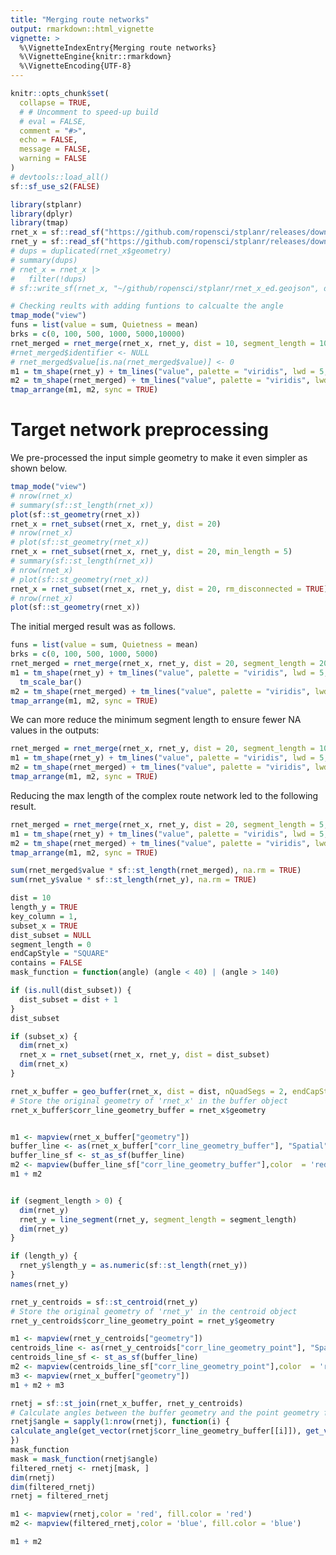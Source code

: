 ```yaml
---
title: "Merging route networks"
output: rmarkdown::html_vignette
vignette: >
  %\VignetteIndexEntry{Merging route networks}
  %\VignetteEngine{knitr::rmarkdown}
  %\VignetteEncoding{UTF-8}
---
```


```r
knitr::opts_chunk$set(
  collapse = TRUE,
  # # Uncomment to speed-up build
  # eval = FALSE,
  comment = "#>",
  echo = FALSE,
  message = FALSE,
  warning = FALSE
)
# devtools::load_all()
sf::sf_use_s2(FALSE)
```

```r
library(stplanr)
library(dplyr)
library(tmap)
rnet_x = sf::read_sf("https://github.com/ropensci/stplanr/releases/download/v1.0.2/rnet_x_ed.geojson")
rnet_y = sf::read_sf("https://github.com/ropensci/stplanr/releases/download/v1.0.2/rnet_y_ed.geojson")
# dups = duplicated(rnet_x$geometry)
# summary(dups)
# rnet_x = rnet_x |>
#   filter(!dups)
# sf::write_sf(rnet_x, "~/github/ropensci/stplanr/rnet_x_ed.geojson", delete_dsn = TRUE)
```

```r
# Checking reults with adding funtions to calcualte the angle
tmap_mode("view")
funs = list(value = sum, Quietness = mean)
brks = c(0, 100, 500, 1000, 5000,10000)
rnet_merged = rnet_merge(rnet_x, rnet_y, dist = 10, segment_length = 10, funs = funs)
#rnet_merged$identifier <- NULL
# rnet_merged$value[is.na(rnet_merged$value)] <- 0
m1 = tm_shape(rnet_y) + tm_lines("value", palette = "viridis", lwd = 5, breaks = brks)
m2 = tm_shape(rnet_merged) + tm_lines("value", palette = "viridis", lwd = 5, breaks = brks)
tmap_arrange(m1, m2, sync = TRUE)

```

# Target network preprocessing

We pre-processed the input simple geometry to make it even simpler as shown below.

```r
tmap_mode("view")
# nrow(rnet_x)
# summary(sf::st_length(rnet_x))
plot(sf::st_geometry(rnet_x))
rnet_x = rnet_subset(rnet_x, rnet_y, dist = 20)
# nrow(rnet_x)
# plot(sf::st_geometry(rnet_x))
rnet_x = rnet_subset(rnet_x, rnet_y, dist = 20, min_length = 5)
# summary(sf::st_length(rnet_x))
# nrow(rnet_x)
# plot(sf::st_geometry(rnet_x))
rnet_x = rnet_subset(rnet_x, rnet_y, dist = 20, rm_disconnected = TRUE)
# nrow(rnet_x)
plot(sf::st_geometry(rnet_x))
```

The initial merged result was as follows.


```r
funs = list(value = sum, Quietness = mean)
brks = c(0, 100, 500, 1000, 5000)
rnet_merged = rnet_merge(rnet_x, rnet_y, dist = 20, segment_length = 20, funs = funs)
m1 = tm_shape(rnet_y) + tm_lines("value", palette = "viridis", lwd = 5, breaks = brks)  +
  tm_scale_bar()
m2 = tm_shape(rnet_merged) + tm_lines("value", palette = "viridis", lwd = 5, breaks = brks)
tmap_arrange(m1, m2, sync = TRUE)
```

We can more reduce the minimum segment length to ensure fewer NA values in the outputs:

```r
rnet_merged = rnet_merge(rnet_x, rnet_y, dist = 20, segment_length = 10, funs = funs)
m1 = tm_shape(rnet_y) + tm_lines("value", palette = "viridis", lwd = 5, breaks = brks)
m2 = tm_shape(rnet_merged) + tm_lines("value", palette = "viridis", lwd = 5, breaks = brks)
tmap_arrange(m1, m2, sync = TRUE)
```

Reducing the max length of the complex route network led to the following result.

```r
rnet_merged = rnet_merge(rnet_x, rnet_y, dist = 20, segment_length = 5, funs = funs, dist_subset = 30)
m1 = tm_shape(rnet_y) + tm_lines("value", palette = "viridis", lwd = 5, breaks = brks)
m2 = tm_shape(rnet_merged) + tm_lines("value", palette = "viridis", lwd = 5, breaks = brks)
tmap_arrange(m1, m2, sync = TRUE)
```

```r
sum(rnet_merged$value * sf::st_length(rnet_merged), na.rm = TRUE)
sum(rnet_y$value * sf::st_length(rnet_y), na.rm = TRUE)
```

```r
dist = 10
length_y = TRUE
key_column = 1,
subset_x = TRUE
dist_subset = NULL
segment_length = 0
endCapStyle = "SQUARE"
contains = FALSE
mask_function = function(angle) (angle < 40) | (angle > 140)

if (is.null(dist_subset)) {
  dist_subset = dist + 1
}
dist_subset

if (subset_x) {
  dim(rnet_x)
  rnet_x = rnet_subset(rnet_x, rnet_y, dist = dist_subset)
  dim(rnet_x)
}

rnet_x_buffer = geo_buffer(rnet_x, dist = dist, nQuadSegs = 2, endCapStyle = endCapStyle)
# Store the original geometry of 'rnet_x' in the buffer object
rnet_x_buffer$corr_line_geometry_buffer = rnet_x$geometry


m1 <- mapview(rnet_x_buffer["geometry"])
buffer_line <- as(rnet_x_buffer["corr_line_geometry_buffer"], "Spatial")
buffer_line_sf <- st_as_sf(buffer_line)
m2 <- mapview(buffer_line_sf["corr_line_geometry_buffer"],color  = 'red', lwd = 2)
m1 + m2 


if (segment_length > 0) {
  dim(rnet_y)
  rnet_y = line_segment(rnet_y, segment_length = segment_length)
  dim(rnet_y)
}

if (length_y) {
  rnet_y$length_y = as.numeric(sf::st_length(rnet_y))
}
names(rnet_y)

rnet_y_centroids = sf::st_centroid(rnet_y)
# Store the original geometry of 'rnet_y' in the centroid object
rnet_y_centroids$corr_line_geometry_point = rnet_y$geometry

m1 <- mapview(rnet_y_centroids["geometry"])
centroids_line <- as(rnet_y_centroids["corr_line_geometry_point"], "Spatial")
centroids_line_sf <- st_as_sf(buffer_line)
m2 <- mapview(centroids_line_sf["corr_line_geometry_point"],color  = 'red')
m3 <- mapview(rnet_x_buffer["geometry"])
m1 + m2 + m3

rnetj = sf::st_join(rnet_x_buffer, rnet_y_centroids)
# Calculate angles between the buffer geometry and the point geometry for each row
rnetj$angle = sapply(1:nrow(rnetj), function(i) {
calculate_angle(get_vector(rnetj$corr_line_geometry_buffer[[i]]), get_vector(rnetj$corr_line_geometry_point[[i]]))
})  
mask_function
mask = mask_function(rnetj$angle)
filtered_rnetj <- rnetj[mask, ]
dim(rnetj)
dim(filtered_rnetj)
rnetj = filtered_rnetj

m1 <- mapview(rnetj,color = 'red', fill.color = 'red')
m2 <- mapview(filtered_rnetj,color = 'blue', fill.color = 'blue')

m1 + m2

```